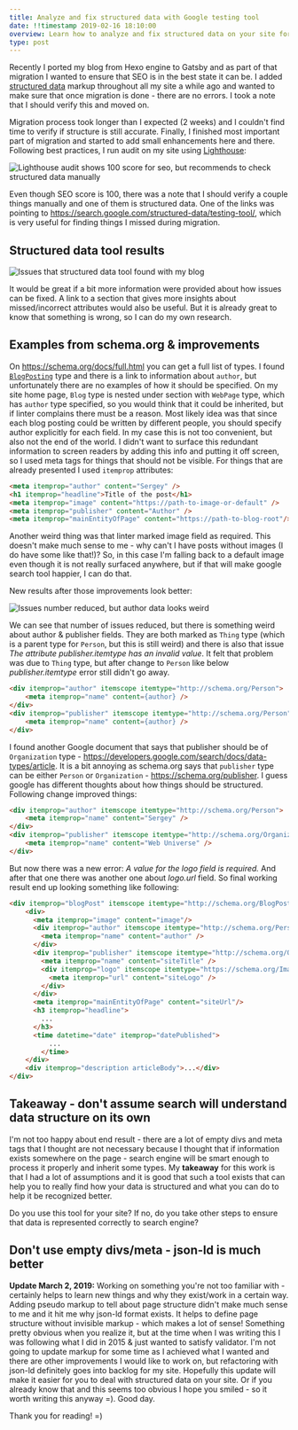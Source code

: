 ```yaml
---
title: Analyze and fix structured data with Google testing tool
date: !!timestamp 2019-02-16 18:10:00
overview: Learn how to analyze and fix structured data on your site for better search engine optimization. This article is focused on improvements that are not obvious after running Lighthouse audit.
type: post
---
```


Recently I ported my blog from Hexo engine to Gatsby and as part of that migration I wanted to ensure that SEO is in the best state it can be. I added [structured data](https://schema.org) markup throughout all my site a while ago and wanted to make sure that once migration is done - there are no errors. I took a note that I should verify this and moved on.

Migration process took longer than I expected (2 weeks) and I couldn't find time to verify if structure is still accurate. Finally, I finished most important part of migration and started to add small enhancements here and there. Following best practices, I run audit on my site using [Lighthouse](https://developers.google.com/web/tools/lighthouse/):

<div style={{textAlign: 'center'}}>
    <img src={seo}
        alt="Lighthouse audit shows 100 score for seo, but recommends to check structured data manually" />
</div>

Even though SEO score is 100, there was a note that I should verify a couple things manually and one of them is structured data. One of the links was pointing to https://search.google.com/structured-data/testing-tool/, which is very useful for finding things I missed during migration.

## Structured data tool results

<div style={{textAlign: 'center'}}>
    <img src={issues}
        alt="Issues that structured data tool found with my blog" />
</div>

It would be great if a bit more information were provided about how issues can be fixed. A link to a section that gives more insights about missed/incorrect attributes would also be useful. But it is already great to know that something is wrong, so I can do my own research.

## Examples from schema.org & improvements

On https://schema.org/docs/full.html you can get a full list of types. I found [`BlogPosting`](https://schema.org/BlogPosting) type and there is a link to information about `author`, but unfortunately there are no examples of how it should be specified. On my site home page, `Blog` type is nested under section with `WebPage` type, which has `author` type specified, so you would think that it could be inherited, but if linter complains there must be a reason. Most likely idea was that since each blog posting could be written by different people, you should specify author explicitly for each field. In my case this is not too convenient, but also not the end of the world. I didn't want to surface this redundant information to screen readers by adding this info and putting it off screen, so I used meta tags for things that should not be visible. For things that are already presented I used `itemprop` attributes:

```html
<meta itemprop="author" content="Sergey" />
<h1 itemprop="headline">Title of the post</h1>
<meta itemprop="image" content="https://path-to-image-or-default" />
<meta itemprop="publisher" content="Author" />
<meta itemprop="mainEntityOfPage" content="https://path-to-blog-root"/>
```

Another weird thing was that linter marked image field as required. This doesn't make much sense to me - why can't I have posts without images (I do have some like that!)? So, in this case I'm falling back to a default image even though it is not really surfaced anywhere, but if that will make google search tool happier, I can do that.

New results after those improvements look better:

<div style={{textAlign: 'center'}}>
    <img src={lessIssues}
        alt="Issues number reduced, but author data looks weird" />
</div>

We can see that number of issues reduced, but there is something weird about author & publisher fields. They are both marked as `Thing` type (which is a parent type for `Person`, but this is still weird) and there is also that issue *The attribute publisher.itemtype has an invalid value*. It felt that problem was due to `Thing` type, but after change to `Person` like below *publisher.itemtype* error still didn't go away.

```html
<div itemprop="author" itemscope itemtype="http://schema.org/Person">
    <meta itemprop="name" content={author} />
</div>
<div itemprop="publisher" itemscope itemtype="http://schema.org/Person">
    <meta itemprop="name" content={author} />
</div>
```
I found another Google document that says that publisher should be of `Organization` type - https://developers.google.com/search/docs/data-types/article. It is a bit annoying as schema.org says that `publisher` type can be either `Person` or `Organization` - https://schema.org/publisher. I guess google has different thoughts about how things should be structured. Following change improved things:
```html
<div itemprop="author" itemscope itemtype="http://schema.org/Person">
    <meta itemprop="name" content="Sergey" />
</div>
<div itemprop="publisher" itemscope itemtype="http://schema.org/Organization">
    <meta itemprop="name" content="Web Universe" />
</div>
```
But now there was a new error: *A value for the logo field is required.* And after that one there was another one about *logo.url* field. So final working result end up looking something like following:

```html
<div itemprop="blogPost" itemscope itemtype="http://schema.org/BlogPosting">
    <div>
      <meta itemprop="image" content="image"/>
      <div itemprop="author" itemscope itemtype="http://schema.org/Person">
        <meta itemprop="name" content="author" />
      </div>
      <div itemprop="publisher" itemscope itemtype="http://schema.org/Organization">
        <meta itemprop="name" content="siteTitle" />
        <div itemprop="logo" itemscope itemtype="https://schema.org/ImageObject">
          <meta itemprop="url" content="siteLogo" />
        </div>
      </div>
      <meta itemprop="mainEntityOfPage" content="siteUrl"/>
      <h3 itemprop="headline">
        ...
      </h3>
      <time datetime="date" itemprop="datePublished">
          ...
        </time>
    </div>
    <div itemprop="description articleBody">...</div>
</div>
```

## Takeaway - don't assume search will understand data structure on its own

I'm not too happy about end result - there are a lot of empty divs and meta tags that I thought are not necessary because I thought that if information exists somewhere on the page - search engine will be smart enough to process it properly and inherit some types. My **takeaway** for this work is that I had a lot of assumptions and it is good that such a tool exists that can help you to really find how your data is structured and what you can do to help it be recognized better.

Do you use this tool for your site? If no, do you take other steps to ensure that data is represented correctly to search engine?

## Don't use empty divs/meta - json-ld is much better
**Update March 2, 2019:** Working on something you're not too familiar with - certainly helps to learn new things and why they exist/work in a certain way. Adding pseudo markup to tell about page structure didn't make much sense to me and it hit me why json-ld format exists. It helps to define page structure without invisible markup - which makes a lot of sense! Something pretty obvious when you realize it, but at the time when I was writing this I was following what I did in 2015 & just wanted to satisfy validator. I'm not going to update markup for some time as I achieved what I wanted and there are other improvements I would like to work on, but refactoring with json-ld definitely goes into backlog for my site. Hopefully this update will make it easier for you to deal with structured data on your site. Or if you already know that and this seems too obvious I hope you smiled - so it worth writing this anyway =). Good day.

Thank you for reading! =)